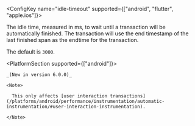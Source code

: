 
<ConfigKey name="idle-timeout" supported={["android", "flutter", "apple.ios"]}>

  The idle time, measured in ms, to wait until a transaction will be automatically finished. The transaction will use the end timestamp of the last finished span as the endtime for the transaction.

  The default is `3000`.

  <PlatformSection supported={["android"]}>

    _(New in version 6.0.0)_

    <Note>

      This only affects [user interaction transactions](/platforms/android/performance/instrumentation/automatic-instrumentation/#user-interaction-instrumentation).

    </Note>

  </PlatformSection>

</ConfigKey>
